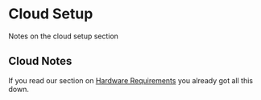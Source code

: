 # Cloud Setup
Notes on the cloud setup section
## Cloud Notes
If you read our section on [Hardware Requirements](/official/index) you already got all this down.